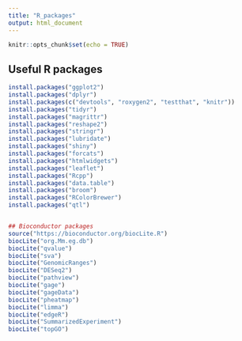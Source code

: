 ```yaml
---
title: "R_packages"
output: html_document
---
```


```r
knitr::opts_chunk$set(echo = TRUE)
```

## Useful R packages

```r
install.packages("ggplot2")
install.packages("dplyr")
install.packages(c("devtools", "roxygen2", "testthat", "knitr"))
install.packages("tidyr")
install.packages("magrittr")
install.packages("reshape2")
install.packages("stringr")
install.packages("lubridate")
install.packages("shiny")
install.packages("forcats")
install.packages("htmlwidgets")
install.packages("leaflet")
install.packages("Rcpp")
install.packages("data.table")
install.packages("broom")
install.packages("RColorBrewer")
install.packages("qtl")


## Bioconductor packages
source("https://bioconductor.org/biocLite.R")
biocLite("org.Mm.eg.db")
biocLite("qvalue")
biocLite("sva")
biocLite("GenomicRanges")
biocLite("DESeq2")
biocLite("pathview")
biocLite("gage")
biocLite("gageData")
biocLite("pheatmap")
biocLite("limma")
biocLite("edgeR")
biocLite("SummarizedExperiment")
biocLite("topGO")
```

